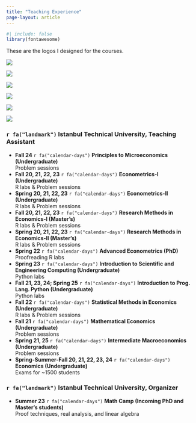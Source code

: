 ```yaml
---
title: "Teaching Experience"
page-layout: article
---
```


```r
#| include: false
library(fontawesome)
```

These are the logos I designed for the courses.

::: {layout-ncol=3}
![](logos_png/econometrics_logo.png)

![](logos_png/research_methods_in_economics_logo.png)

![](logos_png/statistical_methods_in_economics_logo.png)

![](logos_png/mlreadings_logo.png)

![](logos_png/mathematical_economics_logo.png)

![](logos_png/advanced_econometrics_logo.png)
:::

### `r fa("landmark")` **Istanbul Technical University, Teaching Assistant**
- **Fall 24** `r fa("calendar-days")` **Principles to Microeconomics (Undergraduate)** <br>
  Problem sessions <br>
- **Fall 20, 21, 22, 23** `r fa("calendar-days")` **Econometrics-I (Undergraduate)** <br>
  R labs & Problem sessions <br>
- **Spring 20, 21, 22, 23** `r fa("calendar-days")` **Econometrics-II (Undergraduate)** <br>
  R labs & Problem sessions <br>
- **Fall 20, 21, 22, 23** `r fa("calendar-days")` **Research Methods in Economics-I (Master's)** <br>
  R labs & Problem sessions <br>
- **Spring 20, 21, 22, 23** `r fa("calendar-days")` **Research Methods in Economics-II (Master's)** <br>
  R labs & Problem sessions <br>
- **Spring 22** `r fa("calendar-days")` **Advanced Econometrics (PhD)** <br>
  Proofreading R labs <br>
- **Spring 23** `r fa("calendar-days")` **Introduction to Scientific and Engineering Computing (Undergraduate)** <br>
  Python labs <br>
- **Fall 21, 23, 24; Spring 25** `r fa("calendar-days")` **Introduction to Prog. Lang. Python (Undergraduate)** <br>
  Python labs <br>
- **Fall 22** `r fa("calendar-days")` **Statistical Methods in Economics (Undergraduate)** <br>
  R labs & Problem sessions <br>
- **Fall 21** `r fa("calendar-days")` **Mathematical Economics (Undergraduate)** <br>
  Problem sessions <br>
- **Spring 21, 25** `r fa("calendar-days")` **Intermediate Macroeconomics (Undergraduate)** <br>
  Problem sessions <br>
- **Spring-Summer-Fall 20, 21, 22, 23, 24** `r fa("calendar-days")` **Economics (Undergraduate)** <br>
  Exams for ~1500 students <br>
  
### `r fa("landmark")` **Istanbul Technical University, Organizer**

- **Summer 23** `r fa("calendar-days")` **Math Camp (Incoming PhD and Master's students)** <br>
  Proof techniques, real analysis, and linear algebra <br>
